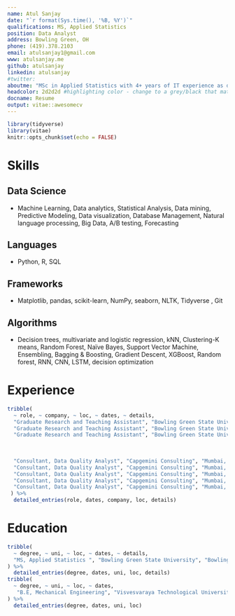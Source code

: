 ---
name: Atul Sanjay
date: "`r format(Sys.time(), '%B, %Y')`"
qualifications: MS, Applied Statistics 
position: Data Analyst
address: Bowling Green, OH
phone: (419).378.2103
email: atulsanjay1@gmail.com
www: atulsanjay.me         
github: atulsanjay
linkedin: atulsanjay
#twitter: 
aboutme: "MSc in Applied Statistics with 4+ years of IT experience as data quality analyst. Possess experience in diverse domains and proficient in cleaning and transforming data to provide data-driven recommendations, visualizations and conducting statistical analysis to identify performance patterns"  
headcolor: 2d2d2d #highlighting color - change to a grey/black that matches so it doesn't highlight
docname: Resume
output: vitae::awesomecv
---

```{r setup, include=FALSE}
library(tidyverse)
library(vitae)
knitr::opts_chunk$set(echo = FALSE)
```

<!-- # Professional Goal -->

<!-- GOAL TEXT WOULD GO HERE -->

# Skills

## Data Science

*  Machine Learning, Data analytics, Statistical Analysis, Data mining, Predictive Modeling, Data visualization, Database Management, Natural language processing, Big Data, A/B testing, Forecasting

## Languages

* Python, R, SQL

## Frameworks

* Matplotlib, pandas, scikit-learn, NumPy, seaborn, NLTK, Tidyverse , Git



## Algorithms

* Decision trees, multivariate and logistic regression, kNN, Clustering-K means, Random Forest, Naïve Bayes, Support Vector Machine, Ensembling, Bagging & Boosting, Gradient Descent, XGBoost, Random forest, RNN, CNN, LSTM, decision optimization

# Experience
```{r}
tribble(
  ~ role, ~ company, ~ loc, ~ dates, ~ details,
  "Graduate Research and Teaching Assistant", "Bowling Green State University", "Bowling Green, OH", "Jan 2019– Dec 2020", "Assisted in market research and exploratory data analysis for airline industry using SPSS and R statistical packages.",
  "Graduate Research and Teaching Assistant", "Bowling Green State University", "Bowling Green, OH", "Jan 2019– Dec 2020", "Performed data imputation using KNN, reduced the number of dimensions using PCA and applied tree-based classification methods.",
  "Graduate Research and Teaching Assistant", "Bowling Green State University", "Bowling Green, OH", "Jan 2019– Dec 2020", "Teaching assistant for courses - Business Statistics using R; Predictive Analytics; Operation Research.",
  
  
  
  "Consultant, Data Quality Analyst", "Capgemini Consulting", "Mumbai, India", "Dec 2014 – Dec 2018", "Developed and maintained Python based testing frameworks, User acceptance tests (UAT) for enterprise level applications in Agile methodology-based software development life cycle.",
  "Consultant, Data Quality Analyst", "Capgemini Consulting", "Mumbai, India", "Dec 2014 – Dec 2018", "Created SQL queries over large datasets to conduct ad-hoc analysis customers to identify, analyze, and interpret trends of customer traverse in applications.",
  "Consultant, Data Quality Analyst", "Capgemini Consulting", "Mumbai, India", "Dec 2014 – Dec 2018", "Wrangled unstructured data obtained from different 3rd party data sources for analytics and modeling using Python and SQL and ingested it to the in-house database.",
  "Consultant, Data Quality Analyst", "Capgemini Consulting", "Mumbai, India", "Dec 2014 – Dec 2018", "Developed and rolled out interactive Dashboards for stakeholders and business to compare key metrics indicators depicting customer behavior towards various services offered.",
  "Consultant, Data Quality Analyst", "Capgemini Consulting", "Mumbai, India", "Dec 2014 – Dec 2018", "Sentiment analysis and A/B testing for data validation to identify the most profitable segments."
 ) %>% 
  detailed_entries(role, dates, company, loc, details)
```


# Education
```{r}
tribble(
  ~ degree, ~ uni, ~ loc, ~ dates, ~ details,
  "MS, Applied Statistics ", "Bowling Green State University", "Bowling Green, OH", "2018 - 2020","	Specialization in business analytics with focus on data mining and machine learning ",
) %>% 
  detailed_entries(degree, dates, uni, loc, details)
tribble(
  ~ degree, ~ uni, ~ loc, ~ dates,
   "B.E, Mechanical Engineering", "Visvesvaraya Technological University", "Bengaluru, India", "2010 - 2014", 
) %>% 
  detailed_entries(degree, dates, uni, loc)
```